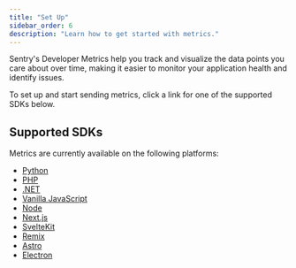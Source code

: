```yaml
---
title: "Set Up"
sidebar_order: 6
description: "Learn how to get started with metrics."
---
```


<Include name="feature-stage-alpha-metrics.mdx" />

Sentry's Developer Metrics help you track and visualize the data points you care about over time, making it easier to monitor your application health and identify issues.

To set up and start sending metrics, click a link for one of the supported SDKs below.

## Supported SDKs

Metrics are currently available on the following platforms:

- [Python](/platforms/python/metrics/)
- [PHP](/platforms/php/metrics/)
- [.NET](/platforms/dotnet/metrics/)
- [Vanilla JavaScript](/platforms/javascript/metrics/)
- [Node](/platforms/node/metrics/)
- [Next.js](/platforms/javascript/guides/nextjs/metrics/)
- [SvelteKit](/platforms/javascript/guides/sveltekit/metrics/)
- [Remix](/platforms/javascript/guides/remix/metrics/)
- [Astro](/platforms/javascript/guides/astro/metrics/)
- [Electron](/platforms/javascript/guides/electron/metrics/)
